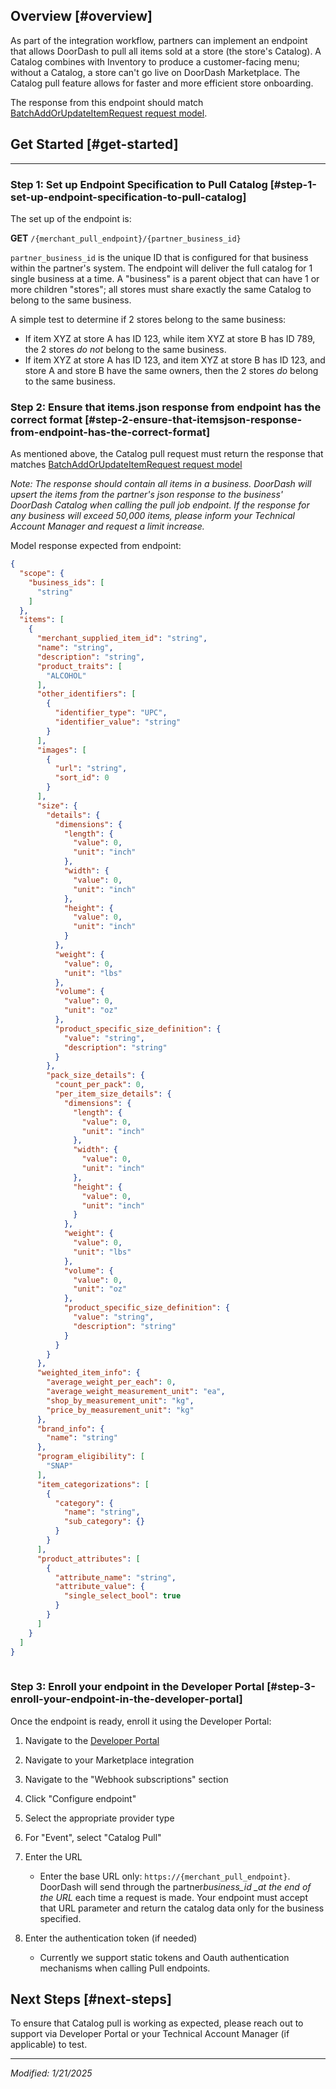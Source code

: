 ## Overview [#overview]

As part of the integration workflow, partners can implement an endpoint that allows DoorDash to pull all items sold at a store (the store's Catalog). A Catalog combines with Inventory to produce a customer-facing menu; without a Catalog, a store can't go live on DoorDash Marketplace. The Catalog pull feature allows for faster and more efficient store onboarding.

The response from this endpoint should match [BatchAddOrUpdateItemRequest request model](https://developer.doordash.com/en-US/api/marketplace_v2#tag/ItemManagementModels/BatchAddOrUpdateItemRequest).

## Get Started [#get-started]

---

### Step 1: Set up Endpoint Specification to Pull Catalog [#step-1-set-up-endpoint-specification-to-pull-catalog]

The set up of the endpoint is:

**GET**
`/{merchant_pull_endpoint}/{partner_business_id}`

`partner_business_id` is the unique ID that is configured for that business within the partner's system. The endpoint will deliver the full catalog for 1 single business at a time. A "business" is a parent object that can have 1 or more children "stores"; all stores must share exactly the same Catalog to belong to the same business.

A simple test to determine if 2 stores belong to the same business:

* If item XYZ at store A has ID 123, while item XYZ at store B has ID 789, the 2 stores *do not* belong to the same business.
* If item XYZ at store A has ID 123, and item XYZ at store B has ID 123, and store A and store B have the same owners, then the 2 stores *do* belong to the same business.

### Step 2: Ensure that items.json response from endpoint has the correct format [#step-2-ensure-that-itemsjson-response-from-endpoint-has-the-correct-format]

As mentioned above, the Catalog pull request must return the response that matches [BatchAddOrUpdateItemRequest request model](https://developer.doordash.com/en-US/api/marketplace_v2#tag/ItemManagementModels/BatchAddOrUpdateItemRequest)

*Note: The response should contain all items in a business. DoorDash will upsert the items from the partner's json response to the business' DoorDash Catalog when calling the pull job endpoint. *If the response for any business will exceed 50,000 items, please inform your Technical Account Manager and request a limit increase.**

Model response expected from endpoint:

```json
{  
  "scope": {  
    "business_ids": [  
      "string"  
    ]  
  },  
  "items": [  
    {  
      "merchant_supplied_item_id": "string",  
      "name": "string",  
      "description": "string",  
      "product_traits": [  
        "ALCOHOL"  
      ],  
      "other_identifiers": [  
        {  
          "identifier_type": "UPC",  
          "identifier_value": "string"  
        }  
      ],  
      "images": [  
        {  
          "url": "string",  
          "sort_id": 0  
        }  
      ],  
      "size": {  
        "details": {  
          "dimensions": {  
            "length": {  
              "value": 0,  
              "unit": "inch"  
            },  
            "width": {  
              "value": 0,  
              "unit": "inch"  
            },  
            "height": {  
              "value": 0,  
              "unit": "inch"  
            }  
          },  
          "weight": {  
            "value": 0,  
            "unit": "lbs"  
          },  
          "volume": {  
            "value": 0,  
            "unit": "oz"  
          },  
          "product_specific_size_definition": {  
            "value": "string",  
            "description": "string"  
          }  
        },  
        "pack_size_details": {  
          "count_per_pack": 0,  
          "per_item_size_details": {  
            "dimensions": {  
              "length": {  
                "value": 0,  
                "unit": "inch"  
              },  
              "width": {  
                "value": 0,  
                "unit": "inch"  
              },  
              "height": {  
                "value": 0,  
                "unit": "inch"  
              }  
            },  
            "weight": {  
              "value": 0,  
              "unit": "lbs"  
            },  
            "volume": {  
              "value": 0,  
              "unit": "oz"  
            },  
            "product_specific_size_definition": {  
              "value": "string",  
              "description": "string"  
            }  
          }  
        }  
      },  
      "weighted_item_info": {  
        "average_weight_per_each": 0,  
        "average_weight_measurement_unit": "ea",  
        "shop_by_measurement_unit": "kg",  
        "price_by_measurement_unit": "kg"  
      },  
      "brand_info": {  
        "name": "string"  
      },  
      "program_eligibility": [  
        "SNAP"  
      ],  
      "item_categorizations": [  
        {  
          "category": {  
            "name": "string",  
            "sub_category": {}  
          }  
        }  
      ],  
      "product_attributes": [  
        {  
          "attribute_name": "string",  
          "attribute_value": {  
            "single_select_bool": true  
          }  
        }  
      ]  
    }  
  ]  
}  
  

```

### Step 3: Enroll your endpoint in the Developer Portal [#step-3-enroll-your-endpoint-in-the-developer-portal]

Once the endpoint is ready, enroll it using the Developer Portal:

1. Navigate to the [Developer Portal](https://developer.doordash.com/portal)
2. Navigate to your Marketplace integration
3. Navigate to the "Webhook subscriptions" section
4. Click "Configure endpoint"
5. Select the appropriate provider type
6. For "Event", select "Catalog Pull"
7. Enter the URL

   * Enter the base URL only: `https://{merchant_pull_endpoint}`. DoorDash will send through the partner*business\_id \_at the end of the URL* each time a request is made. Your endpoint must accept that URL parameter and return the catalog data only for the business specified.
8. Enter the authentication token (if needed)

   * Currently we support static tokens and Oauth authentication mechanisms when calling Pull endpoints.



## Next Steps [#next-steps]

To ensure that Catalog pull is working as expected, please reach out to support via Developer Portal or your Technical Account Manager (if applicable) to test.

---

*Modified: 1/21/2025*

